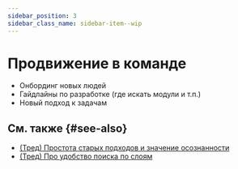 ```yaml
---
sidebar_position: 3
sidebar_class_name: sidebar-item--wip
---
```



# Продвижение в команде

<WIP ticket="182" />

- Онбординг новых людей
- Гайдлайны по разработке (где искать модули и т.п.)
- Новый подход к задачам

## См. также {#see-also}
- [(Тред) Простота старых подходов и значение осознанности](https://t.me/feature_sliced/3360)
- [(Тред) Про удобство поиска по слоям](https://t.me/feature_sliced/1918)